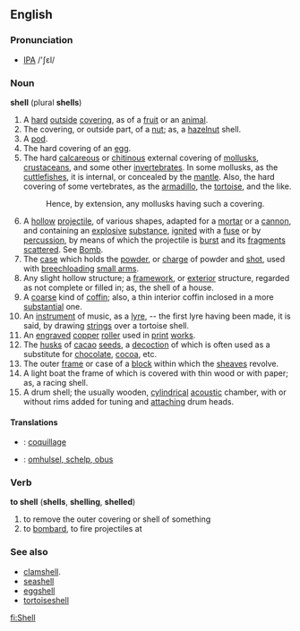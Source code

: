 ==English==
===Pronunciation===
* [[IPA]] /'ʃεl/
===Noun===
'''shell''' (plural '''shells''')
#A [[hard]] [[outside]] [[cover]]ing, as of a [[fruit]] or an [[animal]].
#The covering, or outside part, of a [[nut]]; as, a [[hazelnut]] shell.
#A [[pod]].
#The hard covering of an [[egg]].
#The hard [[calcareous]] or [[chitinous]] external covering of [[mollusk]]s, [[crustacean]]s, and some other [[invertebrate]]s. In some mollusks, as the [[cuttlefish]]es, it is internal, or concealed by the [[mantle]]. Also, the hard covering of some vertebrates, as the [[armadillo]], the [[tortoise]], and the like.
#:Hence, by extension, any mollusks having such a covering.
#A [[hollow]] [[projectile]], of various shapes, adapted for a [[mortar]] or a [[cannon]], and containing an [[explosive]] [[substance]], [[ignite]]d with a [[fuse]] or by [[percussion]], by means of which the projectile is [[burst]] and its [[fragment]]s [[scatter]]ed. See [[Bomb]].
#The [[case]] which holds the [[powder]], or [[charge]] of powder and [[shot]], used with [[breechloading]] [[small arms]].
#Any slight hollow structure; a [[framework]], or [[exterior]] structure, regarded as not complete or filled in; as, the shell of a house.
#A [[coarse]] kind of [[coffin]]; also, a thin interior coffin inclosed in a more [[substantial]] one.
#An [[instrument]] of music, as a [[lyre]], -- the first lyre having been made, it is said, by drawing [[string]]s over a tortoise shell.
#An [[engrave]]d [[copper]] [[roller]] used in [[print]] [[work]]s.
#The [[husk]]s of [[cacao]] [[seed]]s, a [[decoction]] of which is often used as a substitute for [[chocolate]], [[cocoa]], etc.
#The outer [[frame]] or case of a [[block]] within which the [[sheave]]s revolve.
#A light boat the frame of which is covered with thin wood or with paper; as, a racing shell.
#A drum shell; the usually wooden, [[cylindrical]] [[acoustic]] chamber, with or without rims added for tuning and [[attach]]ing drum heads.

==== Translations ====
*{{fr}}: [[coquillage]]
*{{dutch}}: [[omhulsel, schelp, obus]]

===Verb===
'''to shell''' ('''shells''', '''shelling''', '''shelled''')
#to remove the outer covering or shell of something
#to [[bombard]], to fire projectiles at

===See also===
*[[clamshell]].
*[[seashell]]
*[[eggshell]]
*[[tortoiseshell]]

[[fi:Shell]]